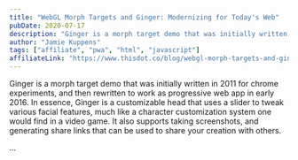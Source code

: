 ```yaml
---
title: "WebGL Morph Targets and Ginger: Modernizing for Today's Web"
pubDate: 2020-07-17
description: "Ginger is a morph target demo that was initially written in 2011 for chrome experiments, and then rewritten to work as progressive web app in early 2016. In essence, Ginger is a customizable head that uses a slider to tweak various facial features, much like a character customization system one would find in a video game. It also supports taking screenshots, and generating share links that can be used to share your creation with others."
author: "Jamie Kuppens"
tags: ["affiliate", "pwa", "html", "javascript"]
affiliateLink: "https://www.thisdot.co/blog/webgl-morph-targets-and-ginger-modernizing-for-todays-web"
---
```


Ginger is a morph target demo that was initially written in 2011 for chrome
experiments, and then rewritten to work as progressive web app in early 2016. In
essence, Ginger is a customizable head that uses a slider to tweak various
facial features, much like a character customization system one would find in a
video game. It also supports taking screenshots, and generating share links that
can be used to share your creation with others.

...
